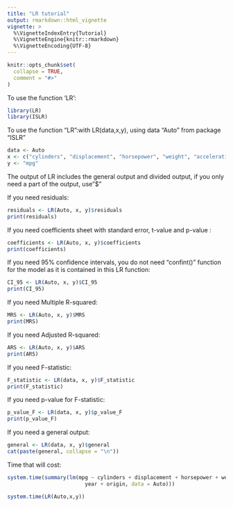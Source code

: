 ```yaml
---
title: "LR tutorial"
output: rmarkdown::html_vignette
vignette: >
  %\VignetteIndexEntry{Tutorial}
  %\VignetteEngine{knitr::rmarkdown}
  %\VignetteEncoding{UTF-8}
---
```


```r
knitr::opts_chunk$set(
  collapse = TRUE,
  comment = "#>"
)
```

To use the function 'LR':

```r
library(LR)
library(ISLR)
```


To use the function "LR":with LR(data,x,y), using data "Auto" from package "ISLR"

```r
data <- Auto
x <- c("cylinders", "displacement", "horsepower", "weight", "acceleration", "year", "origin")
y <- "mpg"
```


The output of LR includes the general output and divided output, if you only need a part of the output, use"$"

If you need residuals:

```r
residuals <- LR(Auto, x, y)$residuals
print(residuals)
```

If you need coefficients sheet with standard error, t-value and p-value :

```r
coefficients <- LR(Auto, x, y)$coefficients
print(coefficients)
```

If you need 95% confidence intervals, you do not need "confint()" function for the model as it is contained in this LR function:

```r
CI_95 <- LR(Auto, x, y)$CI_95
print(CI_95)
```

If you need Multiple R-squared:

```r
MRS <- LR(Auto, x, y)$MRS
print(MRS)
```

If you need Adjusted R-squared:

```r
ARS <- LR(Auto, x, y)$ARS
print(ARS)
```

If you need F-statistic:

```r
F_statistic <- LR(data, x, y)$F_statistic
print(F_statistic)
```

If you need p-value for F-statistic:

```r
p_value_F <- LR(data, x, y)$p_value_F
print(p_value_F)
```

If you need a general output:
```r
general <- LR(data, x, y)$general
cat(paste(general, collapse = "\n"))
```


Time that will cost:
```r
system.time(summary(lm(mpg ~ cylinders + displacement + horsepower + weight + acceleration +
                         year + origin, data = Auto)))

system.time(LR(Auto,x,y))
```


